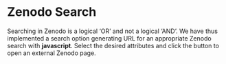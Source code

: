 # Zenodo Search

Searching in Zenodo is a logical ‘OR’ and not a logical ‘AND’. We have thus implemented a search option generating URL for an appropriate Zenodo search with **javascript**. Select the desired attributes and click the button to open an external Zenodo page.

